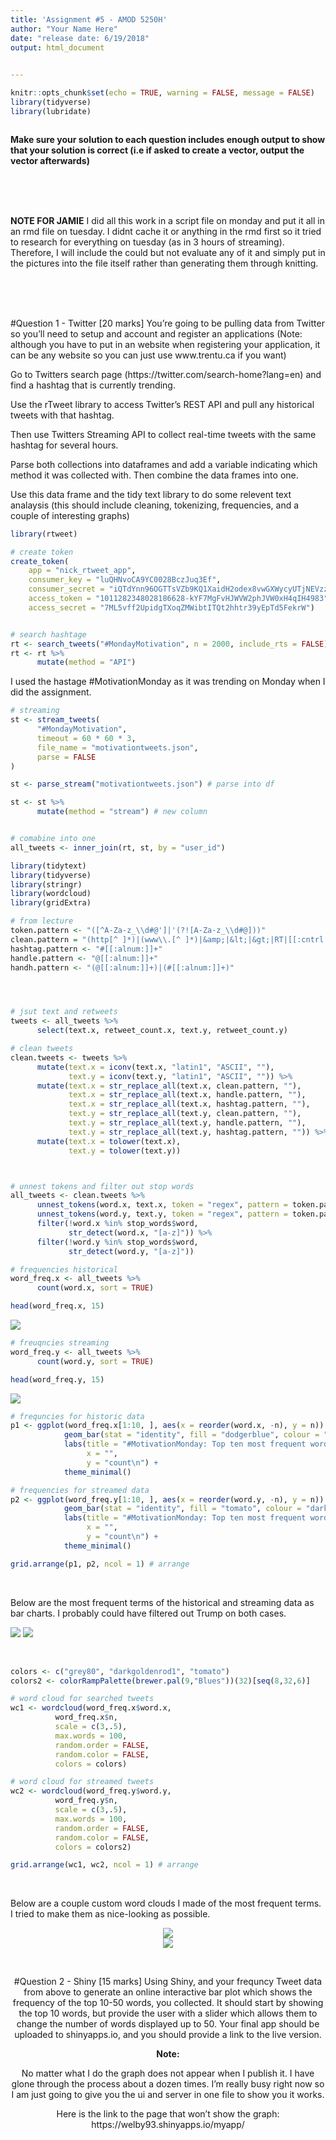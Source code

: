 ---
title: 'Assignment #5 - AMOD 5250H'
author: "Your Name Here"
date: "release date: 6/19/2018"
output: html_document

    
---

```{r setup, include=FALSE}
knitr::opts_chunk$set(echo = TRUE, warning = FALSE, message = FALSE)
library(tidyverse)
library(lubridate)



```
**Make sure your solution to each question includes enough output to show that your solution is correct (i.e if asked to create a vector, output the vector afterwards)**


<br />  
<br />  

**NOTE FOR JAMIE** I did all this work in a script file on monday and put it all in an rmd file on tuesday. I didnt cache it or anything in the rmd first so it tried to research for everything on tuesday (as in 3 hours of streaming). Therefore, I will include the could but not evaluate any of it and simply put in the pictures into the file itself rather than generating them through knitting. 

<br />    
<br />  


#Question 1 - Twitter [20 marks]
You're going to be pulling data from Twitter so you'll need to setup and account and register an applications (Note: although you have to put in an website when registering your application, it can be any website so you can just use www.trentu.ca if you want)

Go to Twitters search page (https://twitter.com/search-home?lang=en) and find a hashtag that is currently trending. 

Use the rTweet library to access Twitter's REST API and pull any historical tweets with that hashtag.  

Then use Twitters Streaming API to collect real-time tweets with the same hashtag for several hours.  

Parse both collections into dataframes and add a variable indicating which method it was collected with.  Then combine the data frames into one.

Use this data frame and the tidy text library to do some relevent text analaysis (this should include cleaning, tokenizing, frequencies, and a couple of interesting graphs)
```{r, eval = F}
library(rtweet)

# create token
create_token(
    app = "nick_rtweet_app",
    consumer_key = "luQHNvoCA9YC0028BczJuq3Ef",
    consumer_secret = "iQTdYnn96OGTTsVZb9KQ1XaidH2odex8vwGXWycyUTjNEVzzjM", 
    access_token = "1011282348028186628-kYF7MgFvHJWVW2phJVW0xH4qIH4983",
    access_secret = "7ML5vff2UpidgTXoqZMWibtITQt2hhtr39yEpTd5FekrW")


# search hashtage
rt <- search_tweets("#MondayMotivation", n = 2000, include_rts = FALSE)
rt <- rt %>%
      mutate(method = "API")

```
I used the hastage #MotivationMonday as it was trending on Monday when I did the assignment. 


```{r, eval = F}

# streaming
st <- stream_tweets(
      "#MondayMotivation",
      timeout = 60 * 60 * 3,
      file_name = "motivationtweets.json", 
      parse = FALSE
)

st <- parse_stream("motivationtweets.json") # parse into df

st <- st %>%
      mutate(method = "stream") # new column


# comabine into one
all_tweets <- inner_join(rt, st, by = "user_id")

```

```{r, eval = F}
library(tidytext)
library(tidyverse)
library(stringr)
library(wordcloud)
library(gridExtra)

# from lecture
token.pattern <- "([^A-Za-z_\\d#@']|'(?![A-Za-z_\\d#@]))"
clean.pattern = "(http[^ ]*)|(www\\.[^ ]*)|&amp;|&lt;|&gt;|RT|[[:cntrl:]]|\\'|\\!|\\,|\\?|\\.|\\:"
hashtag.pattern <- "#[[:alnum:]]+"
handle.pattern <- "@[[:alnum:]]+"
handh.pattern <- "(@[[:alnum:]]+)|(#[[:alnum:]]+)"




# jsut text and retweets
tweets <- all_tweets %>% 
      select(text.x, retweet_count.x, text.y, retweet_count.y)

# clean tweets
clean.tweets <- tweets %>% 
      mutate(text.x = iconv(text.x, "latin1", "ASCII", ""),
             text.y = iconv(text.y, "latin1", "ASCII", "")) %>%
      mutate(text.x = str_replace_all(text.x, clean.pattern, ""),
             text.x = str_replace_all(text.x, handle.pattern, ""),
             text.x = str_replace_all(text.x, hashtag.pattern, ""),
             text.y = str_replace_all(text.y, clean.pattern, ""),
             text.y = str_replace_all(text.y, handle.pattern, ""),
             text.y = str_replace_all(text.y, hashtag.pattern, "")) %>%
      mutate(text.x = tolower(text.x),
             text.y = tolower(text.y))



# unnest tokens and filter out stop words
all_tweets <- clean.tweets %>% 
      unnest_tokens(word.x, text.x, token = "regex", pattern = token.pattern) %>%
      unnest_tokens(word.y, text.y, token = "regex", pattern = token.pattern) %>%
      filter(!word.x %in% stop_words$word,
             str_detect(word.x, "[a-z]")) %>%
      filter(!word.y %in% stop_words$word,
             str_detect(word.y, "[a-z]"))
```

```{r, eval = F}
# frequencies historical
word_freq.x <- all_tweets %>% 
      count(word.x, sort = TRUE)

head(word_freq.x, 15)
```

![](C:\Desktop\Assignments\Data analytics with R\assignment 5\historic_words.png)

```{r, eval = F}
# freuqncies streaming
word_freq.y <- all_tweets %>%
      count(word.y, sort = TRUE)

head(word_freq.y, 15)
```

![](C:\Desktop\Assignments\Data analytics with R\assignment 5\streaming_words.png)

```{r, fig.width=12, fig.height=8, eval = F}
# frequncies for historic data
p1 <- ggplot(word_freq.x[1:10, ], aes(x = reorder(word.x, -n), y = n)) +
            geom_bar(stat = "identity", fill = "dodgerblue", colour = "darkgrey") +
            labs(title = "#MotivationMonday: Top ten most frequent words (historic data)",
                 x = "",
                 y = "count\n") +
            theme_minimal()

# frequencies for streamed data
p2 <- ggplot(word_freq.y[1:10, ], aes(x = reorder(word.y, -n), y = n)) +
            geom_bar(stat = "identity", fill = "tomato", colour = "darkgrey") +
            labs(title = "#MotivationMonday: Top ten most frequent words (streamed data)",
                 x = "",
                 y = "count\n") +
            theme_minimal()

grid.arrange(p1, p2, ncol = 1) # arrange
```

<br />   

Below are the most frequent terms of the historical and streaming data as bar charts. I probably could have filtered out Trump on both cases. 

![](C:\Desktop\Assignments\Data analytics with R\assignment 5\historic_freq.png)
![](C:\Desktop\Assignments\Data analytics with R\assignment 5\streaming_freq.png)

<br />  



```{r, fig.width = 8, fig.height=8, eval = F}
colors <- c("grey80", "darkgoldenrod1", "tomato")
colors2 <- colorRampPalette(brewer.pal(9,"Blues"))(32)[seq(8,32,6)]

# word cloud for searched tweets 
wc1 <- wordcloud(word_freq.x$word.x, 
          word_freq.x$n, 
          scale = c(3,.5), 
          max.words = 100, 
          random.order = FALSE, 
          random.color = FALSE, 
          colors = colors)

# word cloud for streamed tweets
wc2 <- wordcloud(word_freq.y$word.y, 
          word_freq.y$n, 
          scale = c(3,.5), 
          max.words = 100, 
          random.order = FALSE, 
          random.color = FALSE, 
          colors = colors2)

grid.arrange(wc1, wc2, ncol = 1) # arrange

```

<br />   

Below are a couple custom word clouds I made of the most frequent terms. I tried to make them as nice-looking as possible. 

<center>![](C:\Desktop\Assignments\Data analytics with R\assignment 5\historic_cloud.png)<center>
<center>![](C:\Desktop\Assignments\Data analytics with R\assignment 5\streaming_cloud.png)<center>

<br />  




#Question 2 - Shiny [15 marks]
Using Shiny, and your frequncy Tweet data from above to generate an online interactive bar plot which shows the frequency of the top 10-50 words, you collected.  It should start by showing the top 10 words, but provide the user with a slider which allows them to change the number of words displayed up to 50.  Your final app should be uploaded to shinyapps.io, and you should provide a link to the live version.    


**Note:**  

No matter what I do the graph does not appear when I publish it. I have glone through the process about a dozen times. I'm really busy right now so I am just going to give you the ui and server in one file to show you it works.  

Here is the link to the page that won't show the graph: https://welby93.shinyapps.io/myapp/  





